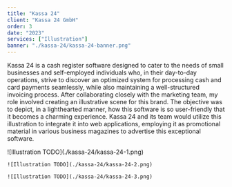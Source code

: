 ```yaml
---
title: "Kassa 24"
client: "Kassa 24 GmbH"
order: 3
date: "2023"
services: ["Illustration"]
banner: "./kassa-24/kassa-24-banner.png"
---
```


Kassa 24 is a cash register software designed to cater to the needs of small
businesses and self-employed individuals who, in their day-to-day operations,
strive to discover an optimized system for processing cash and card payments
seamlessly, while also maintaining a well-structured invoicing process. After
collaborating closely with the marketing team, my role involved creating an
illustrative scene for this brand. The objective was to depict, in a
lighthearted manner, how this software is so user-friendly that it becomes a
charming experience. Kassa 24 and its team would utilize this illustration to
integrate it into web applications, employing it as promotional material in
various business magazines to advertise this exceptional software.

<Illustrations>
    ![Illustration TODO](./kassa-24/kassa-24-1.png)

    ![Illustration TODO](./kassa-24/kassa-24-2.png)

    ![Illustration TODO](./kassa-24/kassa-24-3.png)
</Illustrations>
